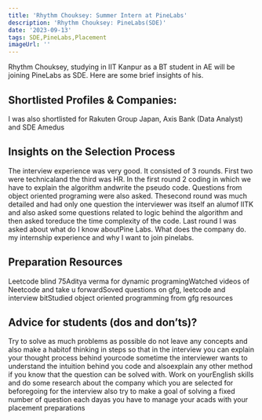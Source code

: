 ```yaml
---
title: 'Rhythm Chouksey: Summer Intern at PineLabs'
description: 'Rhythm Chouksey: PineLabs(SDE)'
date: '2023-09-13'
tags: SDE,PineLabs,Placement
imageUrl: ''
---
```


Rhythm Chouksey, studying in IIT Kanpur as a BT student in AE will be joining PineLabs as SDE. Here are some brief insights of his.

## Shortlisted Profiles & Companies:
I was also shortlisted for Rakuten Group Japan, Axis Bank (Data Analyst) and SDE Amedus

## Insights on the Selection Process
The interview experience was very good. It consisted of 3 rounds. First two were technicaland the third was HR. In the first round 2 coding in which we have to explain the algorithm andwrite the pseudo code. Questions from object oriented programing were also asked. Thesecond round was much detailed and had only one question the interviewer was itself an alumof IITK and also asked some questions related to logic behind the algorithm and then asked toreduce the time complexity of the code. Last round I was asked about what do I know aboutPine Labs. What does the company do. my internship experience and why I want to join pinelabs.

##  Preparation Resources
Leetcode blind 75Aditya verma for dynamic programingWatched videos of Neetcode and take u forwardSoved questions on gfg, leetcode and interview bitStudied object oriented programming from gfg resources

## Advice for students (dos and don’ts)? 
Try to solve as much problems as possible do not leave any concepts and also make a habitof thinking in steps so that in the interview you can explain your thought process behind yourcode sometime the interviewer wants to understand the intuition behind you code and alsoexplain any other method if you know that the question can be solved with. Work on yourEnglish skills and do some research about the company which you are selected for beforegoing for the interview also try to make a goal of solving a fixed number of question each dayas you have to manage your acads with your placement preparations

